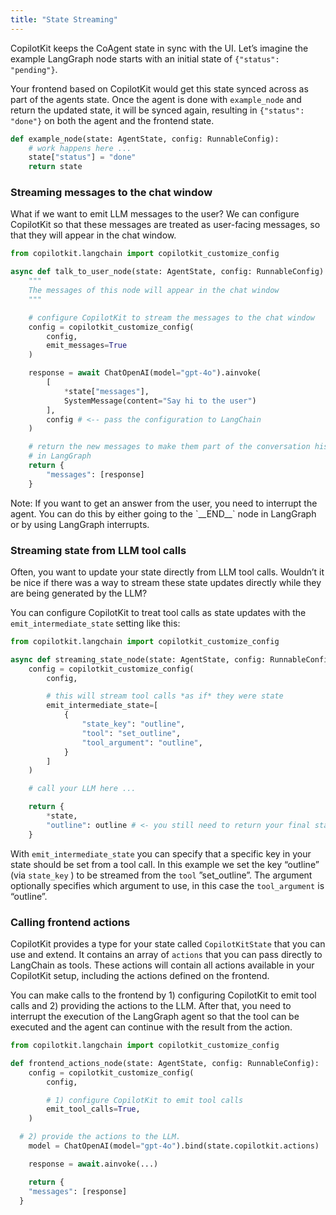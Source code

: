 ```yaml
---
title: "State Streaming"
---
```


CopilotKit keeps the CoAgent state in sync with the UI. Let’s imagine the example LangGraph node
starts with an initial state of `{"status": "pending"}`.

Your frontend based on CopilotKit would get this state synced across as part of the agents state.
Once the agent is done with `example_node` and return the updated state, it will be synced again,
resulting in `{"status": "done"}` on both the agent and the frontend state.

```python
def example_node(state: AgentState, config: RunnableConfig):
	# work happens here ...
	state["status"] = "done"
	return state
```

### Streaming messages to the chat window

What if we want to emit LLM messages to the user? We can configure CopilotKit so that these messages are treated as user-facing messages, so that they will appear in the chat window.

```python
from copilotkit.langchain import copilotkit_customize_config

async def talk_to_user_node(state: AgentState, config: RunnableConfig):
	"""
	The messages of this node will appear in the chat window
	"""

	# configure CopilotKit to stream the messages to the chat window
	config = copilotkit_customize_config(
		config,
		emit_messages=True
	)

	response = await ChatOpenAI(model="gpt-4o").ainvoke(
		[
			*state["messages"],
			SystemMessage(content="Say hi to the user")
		],
		config # <-- pass the configuration to LangChain
	)

	# return the new messages to make them part of the conversation history
	# in LangGraph
	return {
		"messages": [response]
	}
```

<Callout type="info">
  Note: If you want to get an answer from the user, you need to interrupt the
  agent. You can do this by either going to the `__END__` node in LangGraph or
  by using LangGraph interrupts.
</Callout>

### Streaming state from LLM tool calls

Often, you want to update your state directly from LLM tool calls. Wouldn’t it be nice if there was a way to stream these state updates directly while they are being generated by the LLM?

You can configure CopilotKit to treat tool calls as state updates with the `emit_intermediate_state` setting like this:

```python
from copilotkit.langchain import copilotkit_customize_config

async def streaming_state_node(state: AgentState, config: RunnableConfig):
	config = copilotkit_customize_config(
	    config,

	    # this will stream tool calls *as if* they were state
	    emit_intermediate_state=[
		    {
			    "state_key": "outline",
			    "tool": "set_outline",
			    "tool_argument": "outline",
		    }
	    ]
	)

	# call your LLM here ...

	return {
		*state,
		"outline": outline # <- you still need to return your final state
	}
```

With `emit_intermediate_state` you can specify that a specific key in your state should be set from a tool call. In this example we set the key “outline” (via `state_key` ) to be streamed from the `tool` ”set_outline”. The argument optionally specifies which argument to use, in this case the `tool_argument` is “outline”.

### Calling frontend actions

CopilotKit provides a type for your state called `CopilotKitState` that you can use and extend. It contains an array of `actions` that you can pass directly to LangChain as tools. These actions will contain all actions available in your CopilotKit setup, including the actions defined on the frontend.

You can make calls to the frontend by 1) configuring CopilotKit to emit tool calls and 2) providing the actions to the LLM. After that, you need to interrupt the execution of the LangGraph agent so that the tool can be executed and the agent can continue with the result from the action.

```python
from copilotkit.langchain import copilotkit_customize_config

def frontend_actions_node(state: AgentState, config: RunnableConfig):
	config = copilotkit_customize_config(
	    config,

	    # 1) configure CopilotKit to emit tool calls
	    emit_tool_calls=True,
	)

  # 2) provide the actions to the LLM.
	model = ChatOpenAI(model="gpt-4o").bind(state.copilotkit.actions)

	response = await.ainvoke(...)

	return {
    "messages": [response]
  }
```

<CoAgentsEnterpriseCTA />
